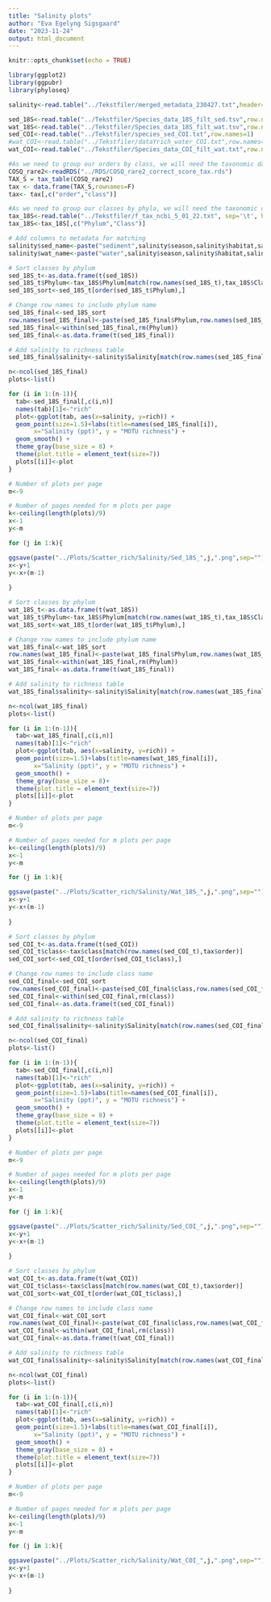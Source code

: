 ```yaml
---
title: "Salinity plots"
author: "Eva Egelyng Sigsgaard"
date: "2023-11-24"
output: html_document
---
```


```r
knitr::opts_chunk$set(echo = TRUE)
```

```r

library(ggplot2)
library(ggpubr)
library(phyloseq)
```

```r

salinity<-read.table("../Tekstfiler/merged_metadata_230427.txt",header=TRUE)

sed_18S<-read.table("../Tekstfiler/Species_data_18S_filt_sed.tsv",row.names=1)
wat_18S<-read.table("../Tekstfiler/Species_data_18S_filt_wat.tsv",row.names=1)
sed_COI<-read.table("../Tekstfiler/species_sed_COI.txt",row.names=1)
#wat_COI<-read.table("../Tekstfiler/dataYrich_water_COI.txt",row.names=1)
wat_COI<-read.table("../Tekstfiler/Species_data_COI_filt_wat.txt",row.names=1)

#As we need to group our orders by class, we will need the taxonomic data 
COSQ_rare2<-readRDS("../RDS/COSQ_rare2_correct_score_tax.rds")
TAX_S = tax_table(COSQ_rare2)
tax <- data.frame(TAX_S,rownames=F)
tax<- tax[,c("order","class")]

#As we need to group our classes by phyla, we will need the taxonomic data 
tax_18S<-read.table("../Tekstfiler/f_tax_ncbi_5_01_22.txt", sep='\t', header=T, comment="")
tax_18S<-tax_18S[,c("Phylum","Class")]

# Add columns to metadata for matching
salinity$sed_name<-paste("sediment",salinity$season,salinity$habitat,salinity$cluster,sep="_")
salinity$wat_name<-paste("water",salinity$season,salinity$habitat,salinity$cluster,sep="_")
```

```r

# Sort classes by phylum
sed_18S_t<-as.data.frame(t(sed_18S))
sed_18S_t$Phylum<-tax_18S$Phylum[match(row.names(sed_18S_t),tax_18S$Class)]
sed_18S_sort<-sed_18S_t[order(sed_18S_t$Phylum),]

# Change row names to include phylum name
sed_18S_final<-sed_18S_sort
row.names(sed_18S_final)<-paste(sed_18S_final$Phylum,row.names(sed_18S_final),sep=":")
sed_18S_final<-within(sed_18S_final,rm(Phylum))
sed_18S_final<-as.data.frame(t(sed_18S_final))

# Add salinity to richness table
sed_18S_final$salinity<-salinity$Salinity[match(row.names(sed_18S_final),salinity$sed_name)]

n<-ncol(sed_18S_final)
plots<-list()

for (i in 1:(n-1)){
  tab<-sed_18S_final[,c(i,n)]
  names(tab)[1]<-"rich"
  plot<-ggplot(tab, aes(x=salinity, y=rich)) +
  geom_point(size=1.5)+labs(title=names(sed_18S_final[i]),
       x="Salinity (ppt)", y = "MOTU richness") +
  geom_smooth() +
  theme_gray(base_size = 8) +
  theme(plot.title = element_text(size=7))
  plots[[i]]<-plot
}

# Number of plots per page
m<-9

# Number of pages needed for m plots per page
k<-ceiling(length(plots)/9)
x<-1
y<-m

for (j in 1:k){

ggsave(paste("../Plots/Scatter_rich/Salinity/Sed_18S_",j,".png",sep=""),ggarrange(plotlist=plots[x:y],ncol=3,nrow=3))
x<-y+1
y<-x+(m-1)
  
}
```

```r

# Sort classes by phylum
wat_18S_t<-as.data.frame(t(wat_18S))
wat_18S_t$Phylum<-tax_18S$Phylum[match(row.names(wat_18S_t),tax_18S$Class)]
wat_18S_sort<-wat_18S_t[order(wat_18S_t$Phylum),]

# Change row names to include phylum name
wat_18S_final<-wat_18S_sort
row.names(wat_18S_final)<-paste(wat_18S_final$Phylum,row.names(wat_18S_final),sep=":")
wat_18S_final<-within(wat_18S_final,rm(Phylum))
wat_18S_final<-as.data.frame(t(wat_18S_final))

# Add salinity to richness table
wat_18S_final$salinity<-salinity$Salinity[match(row.names(wat_18S_final),salinity$wat_name)]

n<-ncol(wat_18S_final)
plots<-list()

for (i in 1:(n-1)){
  tab<-wat_18S_final[,c(i,n)]
  names(tab)[1]<-"rich"
  plot<-ggplot(tab, aes(x=salinity, y=rich)) +
  geom_point(size=1.5)+labs(title=names(wat_18S_final[i]),
       x="Salinity (ppt)", y = "MOTU richness") +
  geom_smooth() +
  theme_gray(base_size = 8)+
  theme(plot.title = element_text(size=7))
  plots[[i]]<-plot
}

# Number of plots per page
m<-9

# Number of pages needed for m plots per page
k<-ceiling(length(plots)/9)
x<-1
y<-m

for (j in 1:k){

ggsave(paste("../Plots/Scatter_rich/Salinity/Wat_18S_",j,".png",sep=""),ggarrange(plotlist=plots[x:y],ncol=3,nrow=3))
x<-y+1
y<-x+(m-1)
  
}
```

```r

# Sort classes by phylum
sed_COI_t<-as.data.frame(t(sed_COI))
sed_COI_t$class<-tax$class[match(row.names(sed_COI_t),tax$order)]
sed_COI_sort<-sed_COI_t[order(sed_COI_t$class),]

# Change row names to include class name
sed_COI_final<-sed_COI_sort
row.names(sed_COI_final)<-paste(sed_COI_final$class,row.names(sed_COI_final),sep=":")
sed_COI_final<-within(sed_COI_final,rm(class))
sed_COI_final<-as.data.frame(t(sed_COI_final))

# Add salinity to richness table
sed_COI_final$salinity<-salinity$Salinity[match(row.names(sed_COI_final),salinity$sed_name)]

n<-ncol(sed_COI_final)
plots<-list()

for (i in 1:(n-1)){
  tab<-sed_COI_final[,c(i,n)]
  names(tab)[1]<-"rich"
  plot<-ggplot(tab, aes(x=salinity, y=rich)) +
  geom_point(size=1.5)+labs(title=names(sed_COI_final[i]),
       x="Salinity (ppt)", y = "MOTU richness") +
  geom_smooth() +
  theme_gray(base_size = 8) +
  theme(plot.title = element_text(size=7))
  plots[[i]]<-plot
}

# Number of plots per page
m<-9

# Number of pages needed for m plots per page
k<-ceiling(length(plots)/9)
x<-1
y<-m

for (j in 1:k){

ggsave(paste("../Plots/Scatter_rich/Salinity/Sed_COI_",j,".png",sep=""),ggarrange(plotlist=plots[x:y],ncol=3,nrow=3))
x<-y+1
y<-x+(m-1)
  
}
```

```r

# Sort classes by phylum
wat_COI_t<-as.data.frame(t(wat_COI))
wat_COI_t$class<-tax$class[match(row.names(wat_COI_t),tax$order)]
wat_COI_sort<-wat_COI_t[order(wat_COI_t$class),]

# Change row names to include class name
wat_COI_final<-wat_COI_sort
row.names(wat_COI_final)<-paste(wat_COI_final$class,row.names(wat_COI_final),sep=":")
wat_COI_final<-within(wat_COI_final,rm(class))
wat_COI_final<-as.data.frame(t(wat_COI_final))

# Add salinity to richness table
wat_COI_final$salinity<-salinity$Salinity[match(row.names(wat_COI_final),salinity$wat_name)]

n<-ncol(wat_COI_final)
plots<-list()

for (i in 1:(n-1)){
  tab<-wat_COI_final[,c(i,n)]
  names(tab)[1]<-"rich"
  plot<-ggplot(tab, aes(x=salinity, y=rich)) +
  geom_point(size=1.5)+labs(title=names(wat_COI_final[i]),
       x="Salinity (ppt)", y = "MOTU richness") +
  geom_smooth() +
  theme_gray(base_size = 8) +
  theme(plot.title = element_text(size=7))
  plots[[i]]<-plot
}

# Number of plots per page
m<-9

# Number of pages needed for m plots per page
k<-ceiling(length(plots)/9)
x<-1
y<-m

for (j in 1:k){

ggsave(paste("../Plots/Scatter_rich/Salinity/Wat_COI_",j,".png",sep=""),ggarrange(plotlist=plots[x:y],ncol=3,nrow=3))
x<-y+1
y<-x+(m-1)
  
}
```


